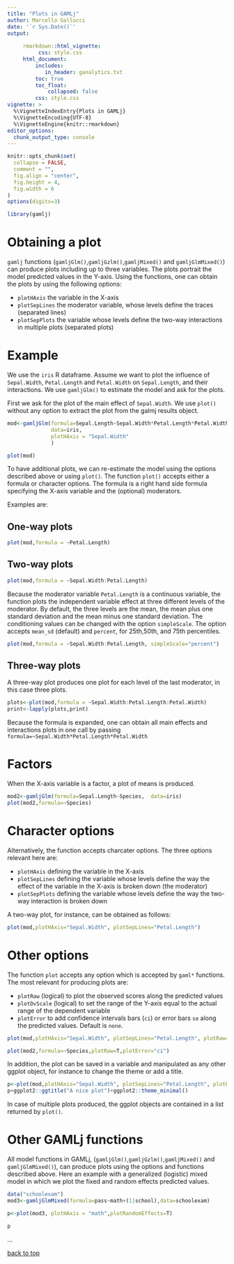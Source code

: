 ```yaml
---
title: "Plots in GAMLj"
author: Marcello Gallucci
date: '`r Sys.Date()`'
output: 
  
     rmarkdown::html_vignette:
          css: style.css
     html_document:
         includes:
            in_header: ganalytics.txt
         toc: true
         toc_float:
             collapsed: false
         css: style.css
vignette: >
  %\VignetteIndexEntry{Plots in GAMLj}
  %\VignetteEncoding{UTF-8}
  %\VignetteEngine{knitr::rmarkdown}
editor_options: 
  chunk_output_type: console
---
```


```r
knitr::opts_chunk$set(
  collapse = FALSE,
  comment = "",
  fig.align = "center",
  fig.height = 4,
  fig.width = 6
)
options(digits=3)

```

```r
library(gamlj)
```

# Obtaining a plot

`gamlj` functions (`gamljGlm()`,`gamljGzlm()`,`gamljMixed()` and `gamljGlmMixed()`) can produce plots including up to three variables. The plots portrait the model predicted values in the Y-axis. Using the functions, one can obtain the plots by using the following options:

* `plotHAxis` the variable in the X-axis
* `plotSepLines` the moderator variable, whose levels define the traces (separated lines)
* `plotSepPlots` the variable whose levels define the two-way interactions in multiple plots (separated plots)

# Example

We use the `iris` R dataframe. Assume we want to plot the influence of `Sepal.Width`, `Petal.Length` and `Petal.Width` on `Sepal.Length`, and their interactions. We use `gamljGlm()` to estimate the model and ask for the plots.

First we ask for the plot of the main effect of `Sepal.Width`. We use `plot()` without any option to extract the plot from the galmj results object.

```r
mod<-gamljGlm(formula=Sepal.Length~Sepal.Width*Petal.Length*Petal.Width, 
              data=iris,
              plotHAxis = "Sepal.Width"
              )

plot(mod)
```

To have additional plots, we can re-estimate the model using the options described above or using `plot()`. The function `plot()` accepts either a formula or character options. The formula is a right hand side formula specifying the X-axis variable and the (optional) moderators.

Examples are:

## One-way plots

```r
plot(mod,formula = ~Petal.Length)

```

## Two-way plots


```r
plot(mod,formula = ~Sepal.Width:Petal.Length)
```

Because the moderator variable `Petal.Length` is a continuous variable, the function plots the independent variable effect at three different levels of the moderator. By default, the three levels are the mean, the mean plus one standard deviation and the mean minus one standard deviation. The conditioning values can be changed with the option `simpleScale`. The option accepts `mean_sd` (default) and `percent`, for 25th,50th, and 75th percentiles.

```r
plot(mod,formula = ~Sepal.Width:Petal.Length, simpleScale="percent")
```



## Three-way plots

A three-way plot produces one plot for each level of the last moderator, in this case three plots.

```r
plots<-plot(mod,formula = ~Sepal.Width:Petal.Length:Petal.Width)
print<-lapply(plots,print)
```

Because the formula is expanded, one can obtain all main effects and interactions plots in one call by passing `formula=~Sepal.Width*Petal.Length*Petal.Width`

# Factors

When the X-axis variable is a factor, a plot of means is produced.

```r
mod2<-gamljGlm(formula=Sepal.Length~Species,  data=iris)
plot(mod2,formula=~Species)
```


# Character options

Alternatively, the function accepts  charcater options. The three options relevant here are:

* `plotHAxis` defining the variable in the X-axis
* `plotSepLines` defining the variable whose levels define the way the effect of the variable in the X-axis is broken down (the moderator)
* `plotSepPlots` defining the variable whose levels define the way the two-way interaction is broken down

A two-way plot, for instance, can be obtained as follows:

```r
plot(mod,plotHAxis="Sepal.Width", plotSepLines="Petal.Length")
```

# Other options

The function `plot` accepts any option which is accepted by `gaml*` functions. The most relevant for producing plots are: 

* `plotRaw` (logical) to plot the observed scores along the predicted values
* `plotDvScale` (logical) to set the range of the Y-axis equal to the actual range of the dependent variable
*  `plotError` to add confidence intervals bars (`ci`) or error bars `se` along the predicted values. Default is `none`.


```r
plot(mod,plotHAxis="Sepal.Width", plotSepLines="Petal.Length", plotRaw=T,plotError="ci")

plot(mod2,formula=~Species,plotRaw=T,plotError="ci")

```

In addition, the plot can be saved in a variable and manipulated as any other ggplot object, for instance to change the theme or add a title.

```r
p<-plot(mod,plotHAxis="Sepal.Width", plotSepLines="Petal.Length", plotRaw=T,plotError="ci")
p+ggplot2::ggtitle("A nice plot")+ggplot2::theme_minimal()
```

In case of multiple plots produced, the ggplot objects are contained in a list returned by `plot()`.


# Other GAMLj functions

All model functions in GAMLj, (`gamljGlm()`,`gamljGzlm()`,`gamljMixed()` and `gamljGlmMixed()`), can produce plots using the options and functions described above. Here an example with a generalized (logistic) mixed model in which we plot the fixed and random effects predicted values.

```r
data("schoolexam")
mod3<-gamljGlmMixed(formula=pass~math+(1|school),data=schoolexam)

p<-plot(mod3, plotHAxis = "math",plotRandomEffects=T)
```

```r
p

```

...

[back to top](#plots-in-gamlj)